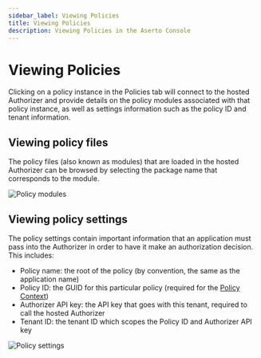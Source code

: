 ```yaml
---
sidebar_label: Viewing Policies
title: Viewing Policies
description: Viewing Policies in the Aserto Console
---
```


# Viewing Policies

Clicking on a policy instance in the Policies tab will connect to the hosted Authorizer and provide details on the policy modules associated with that policy instance, as well as settings information such as the policy ID and tenant information.

## Viewing policy files

The policy files (also known as modules) that are loaded in the hosted Authorizer can be browsed by selecting the package name that corresponds to the module.

![Policy modules](/peoplefinder-post.png)

## Viewing policy settings

The policy settings contain important information that an application must pass into the Authorizer in order to have it make an authorization decision. This includes:

- Policy name: the root of the policy (by convention, the same as the application name)
- Policy ID: the GUID for this particular policy (required for the [Policy Context](/docs/authorizer-guide/policy-context))
- Authorizer API key: the API key that goes with this tenant, required to call the hosted Authorizer
- Tenant ID: the tenant ID which scopes the Policy ID and Authorizer API key

![Policy settings](/policy-settings.png)
